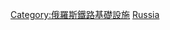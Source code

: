 {{commonscat|Railway lines in Russia}}
[[Category:俄羅斯鐵路基礎設施|Category:俄羅斯鐵路基礎設施]]
[[Category:各國鐵路線|Russia]]